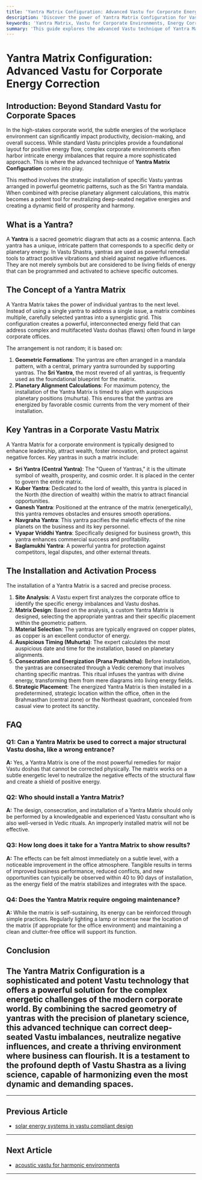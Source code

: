 ```yaml
---
title: 'Yantra Matrix Configuration: Advanced Vastu for Corporate Energy Correction'
description: 'Discover the power of Yantra Matrix Configuration for Vastu energy correction in corporate environments. Learn how strategic installation of Vastu yantras in geometric patterns can resolve complex energy imbalances.'
keywords: 'Yantra Matrix, Vastu for Corporate Environments, Energy Correction, Vastu Yantras, Sri Yantra Mandala, Planetary Alignment, Vastu for Business Success'
summary: 'This guide explores the advanced Vastu technique of Yantra Matrix Configuration for energy correction in corporate settings. Learn how the strategic installation of Vastu yantras, arranged in geometric formations like the Sri Yantra mandala and aligned with planetary calculations, can neutralize negative energies and amplify success.'
---
```


# Yantra Matrix Configuration: Advanced Vastu for Corporate Energy Correction

## Introduction: Beyond Standard Vastu for Corporate Spaces

In the high-stakes corporate world, the subtle energies of the workplace environment can significantly impact productivity, decision-making, and overall success. While standard Vastu principles provide a foundational layout for positive energy flow, complex corporate environments often harbor intricate energy imbalances that require a more sophisticated approach. This is where the advanced technique of **Yantra Matrix Configuration** comes into play.

This method involves the strategic installation of specific Vastu yantras arranged in powerful geometric patterns, such as the Sri Yantra mandala. When combined with precise planetary alignment calculations, this matrix becomes a potent tool for neutralizing deep-seated negative energies and creating a dynamic field of prosperity and harmony.

## What is a Yantra?

A **Yantra** is a sacred geometric diagram that acts as a cosmic antenna. Each yantra has a unique, intricate pattern that corresponds to a specific deity or planetary energy. In Vastu Shastra, yantras are used as powerful remedial tools to attract positive vibrations and shield against negative influences. They are not merely symbols but are considered to be living fields of energy that can be programmed and activated to achieve specific outcomes.

## The Concept of a Yantra Matrix

A Yantra Matrix takes the power of individual yantras to the next level. Instead of using a single yantra to address a single issue, a matrix combines multiple, carefully selected yantras into a synergistic grid. This configuration creates a powerful, interconnected energy field that can address complex and multifaceted Vastu doshas (flaws) often found in large corporate offices.

The arrangement is not random; it is based on:
1.  **Geometric Formations**: The yantras are often arranged in a mandala pattern, with a central, primary yantra surrounded by supporting yantras. The **Sri Yantra**, the most revered of all yantras, is frequently used as the foundational blueprint for the matrix.
2.  **Planetary Alignment Calculations**: For maximum potency, the installation of the Yantra Matrix is timed to align with auspicious planetary positions (muhurta). This ensures that the yantras are energized by favorable cosmic currents from the very moment of their installation.

## Key Yantras in a Corporate Vastu Matrix

A Yantra Matrix for a corporate environment is typically designed to enhance leadership, attract wealth, foster innovation, and protect against negative forces. Key yantras in such a matrix include:

-   **Sri Yantra (Central Yantra)**: The "Queen of Yantras," it is the ultimate symbol of wealth, prosperity, and cosmic order. It is placed in the center to govern the entire matrix.
-   **Kuber Yantra**: Dedicated to the lord of wealth, this yantra is placed in the North (the direction of wealth) within the matrix to attract financial opportunities.
-   **Ganesh Yantra**: Positioned at the entrance of the matrix (energetically), this yantra removes obstacles and ensures smooth operations.
-   **Navgraha Yantra**: This yantra pacifies the malefic effects of the nine planets on the business and its key personnel.
-   **Vyapar Vriddhi Yantra**: Specifically designed for business growth, this yantra enhances commercial success and profitability.
-   **Baglamukhi Yantra**: A powerful yantra for protection against competitors, legal disputes, and other external threats.

## The Installation and Activation Process

The installation of a Yantra Matrix is a sacred and precise process.

1.  **Site Analysis**: A Vastu expert first analyzes the corporate office to identify the specific energy imbalances and Vastu doshas.
2.  **Matrix Design**: Based on the analysis, a custom Yantra Matrix is designed, selecting the appropriate yantras and their specific placement within the geometric pattern.
3.  **Material Selection**: The yantras are typically engraved on copper plates, as copper is an excellent conductor of energy.
4.  **Auspicious Timing (Muhurta)**: The expert calculates the most auspicious date and time for the installation, based on planetary alignments.
5.  **Consecration and Energization (Prana Pratishtha)**: Before installation, the yantras are consecrated through a Vedic ceremony that involves chanting specific mantras. This ritual infuses the yantras with divine energy, transforming them from mere diagrams into living energy fields.
6.  **Strategic Placement**: The energized Yantra Matrix is then installed in a predetermined, strategic location within the office, often in the Brahmasthan (central zone) or the Northeast quadrant, concealed from casual view to protect its sanctity.

## FAQ

### Q1: Can a Yantra Matrix be used to correct a major structural Vastu dosha, like a wrong entrance?
**A:** Yes, a Yantra Matrix is one of the most powerful remedies for major Vastu doshas that cannot be corrected physically. The matrix works on a subtle energetic level to neutralize the negative effects of the structural flaw and create a shield of positive energy.

### Q2: Who should install a Yantra Matrix?
**A:** The design, consecration, and installation of a Yantra Matrix should only be performed by a knowledgeable and experienced Vastu consultant who is also well-versed in Vedic rituals. An improperly installed matrix will not be effective.

### Q3: How long does it take for a Yantra Matrix to show results?
**A:** The effects can be felt almost immediately on a subtle level, with a noticeable improvement in the office atmosphere. Tangible results in terms of improved business performance, reduced conflicts, and new opportunities can typically be observed within 40 to 90 days of installation, as the energy field of the matrix stabilizes and integrates with the space.

### Q4: Does the Yantra Matrix require ongoing maintenance?
**A:** While the matrix is self-sustaining, its energy can be reinforced through simple practices. Regularly lighting a lamp or incense near the location of the matrix (if appropriate for the office environment) and maintaining a clean and clutter-free office will support its function.

## Conclusion

The Yantra Matrix Configuration is a sophisticated and potent Vastu technology that offers a powerful solution for the complex energetic challenges of the modern corporate world. By combining the sacred geometry of yantras with the precision of planetary science, this advanced technique can correct deep-seated Vastu imbalances, neutralize negative influences, and create a thriving environment where business can flourish. It is a testament to the profound depth of Vastu Shastra as a living science, capable of harmonizing even the most dynamic and demanding spaces.
---
---

## Previous Article
- [solar energy systems in vastu compliant design](180911_solar_energy_systems_in_vastu_compliant_design.mdx)

---

## Next Article
- [acoustic vastu for harmonic environments](180914_acoustic_vastu_for_harmonic_environments.mdx)

---
